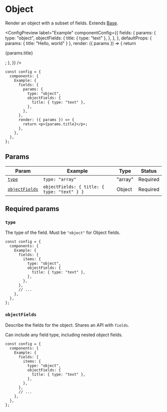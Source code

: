 
# Object

Render an object with a subset of fields. Extends [Base](base).

<ConfigPreview
  label="Example"
  componentConfig={{
    fields: {
      params: {
        type: "object",
        objectFields: {
          title: { type: "text" },
        },
      },
    },
    defaultProps: { params: { title: "Hello, world" } },
    render: ({ params }) => {
      return <p>{params.title}</p>;
    },
  }}
/>

```tsx {5-10} copy
const config = {
  components: {
    Example: {
      fields: {
        params: {
          type: "object",
          objectFields: {
            title: { type: "text" },
          },
        },
      },
      render: ({ params }) => {
        return <p>{params.title}</p>;
      },
    },
  },
};
```

## Params

| Param                           | Example                                     | Type    | Status   |
| ------------------------------- | ------------------------------------------- | ------- | -------- |
| [`type`](#type)                 | `type: "array"`                             | "array" | Required |
| [`objectFields`](#objectfields) | `objectFields: { title: { type: "text" } }` | Object  | Required |

## Required params

### `type`

The type of the field. Must be `"object"` for Object fields.

```tsx {6} copy
const config = {
  components: {
    Example: {
      fields: {
        items: {
          type: "object",
          objectFields: {
            title: { type: "text" },
          },
        },
      },
      // ...
    },
  },
};
```

### `objectFields`

Describe the fields for the object. Shares an API with `fields`.

Can include any field type, including nested object fields.

```tsx {7-9} copy
const config = {
  components: {
    Example: {
      fields: {
        items: {
          type: "object",
          objectFields: {
            title: { type: "text" },
          },
        },
      },
      // ...
    },
  },
};
```
